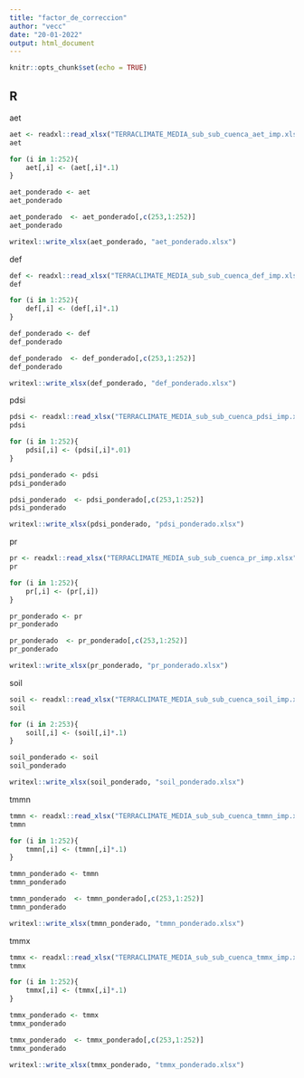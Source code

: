 ```yaml
---
title: "factor_de_correccion"
author: "vecc"
date: "20-01-2022"
output: html_document
---
```


```r
knitr::opts_chunk$set(echo = TRUE)
```

## R

aet

```r
aet <- readxl::read_xlsx("TERRACLIMATE_MEDIA_sub_sub_cuenca_aet_imp.xlsx")
aet
```

```r
for (i in 1:252){
    aet[,i] <- (aet[,i]*.1)
}
```

```r
aet_ponderado <- aet
aet_ponderado 
```


```r
aet_ponderado  <- aet_ponderado[,c(253,1:252)]
aet_ponderado 
```

```r
writexl::write_xlsx(aet_ponderado, "aet_ponderado.xlsx")
```




def

```r
def <- readxl::read_xlsx("TERRACLIMATE_MEDIA_sub_sub_cuenca_def_imp.xlsx")
def
```

```r
for (i in 1:252){
    def[,i] <- (def[,i]*.1)
}
```

```r
def_ponderado <- def
def_ponderado 
```


```r
def_ponderado  <- def_ponderado[,c(253,1:252)]
def_ponderado 
```




```r
writexl::write_xlsx(def_ponderado, "def_ponderado.xlsx")
```



pdsi

```r
pdsi <- readxl::read_xlsx("TERRACLIMATE_MEDIA_sub_sub_cuenca_pdsi_imp.xlsx")
pdsi
```

```r
for (i in 1:252){
    pdsi[,i] <- (pdsi[,i]*.01)
}
```

```r
pdsi_ponderado <- pdsi
pdsi_ponderado 
```

```r
pdsi_ponderado  <- pdsi_ponderado[,c(253,1:252)]
pdsi_ponderado 
```


```r
writexl::write_xlsx(pdsi_ponderado, "pdsi_ponderado.xlsx")
```



pr

```r
pr <- readxl::read_xlsx("TERRACLIMATE_MEDIA_sub_sub_cuenca_pr_imp.xlsx")
pr
```

```r
for (i in 1:252){
    pr[,i] <- (pr[,i])
}
```

```r
pr_ponderado <- pr
pr_ponderado 
```

```r
pr_ponderado  <- pr_ponderado[,c(253,1:252)]
pr_ponderado 
```




```r
writexl::write_xlsx(pr_ponderado, "pr_ponderado.xlsx")
```




soil

```r
soil <- readxl::read_xlsx("TERRACLIMATE_MEDIA_sub_sub_cuenca_soil_imp.xlsx")
soil
```

```r
for (i in 2:253){
    soil[,i] <- (soil[,i]*.1)
}
```

```r
soil_ponderado <- soil
soil_ponderado 
```






```r
writexl::write_xlsx(soil_ponderado, "soil_ponderado.xlsx")
```



tmmn

```r
tmmn <- readxl::read_xlsx("TERRACLIMATE_MEDIA_sub_sub_cuenca_tmmn_imp.xlsx")
tmmn
```

```r
for (i in 1:252){
    tmmn[,i] <- (tmmn[,i]*.1)
}
```

```r
tmmn_ponderado <- tmmn
tmmn_ponderado 
```


```r
tmmn_ponderado  <- tmmn_ponderado[,c(253,1:252)]
tmmn_ponderado 
```




```r
writexl::write_xlsx(tmmn_ponderado, "tmmn_ponderado.xlsx")
```



tmmx

```r
tmmx <- readxl::read_xlsx("TERRACLIMATE_MEDIA_sub_sub_cuenca_tmmx_imp.xlsx")
tmmx
```

```r
for (i in 1:252){
    tmmx[,i] <- (tmmx[,i]*.1)
}
```

```r
tmmx_ponderado <- tmmx
tmmx_ponderado 
```

```r
tmmx_ponderado  <- tmmx_ponderado[,c(253,1:252)]
tmmx_ponderado 
```




```r
writexl::write_xlsx(tmmx_ponderado, "tmmx_ponderado.xlsx")
```







